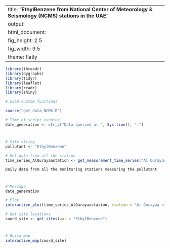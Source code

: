 
---
title: "**EthylBenzene from National Center of Meteorology & Seismology (NCMS) stations in the UAE**"
output:
  html_document:
    fig_height: 2.5
    fig_width: 9.5
    theme: flatly
---

```{r set_up, message = FALSE, echo = FALSE, warning = FALSE}
library(threadr)
library(dygraphs)
library(tidyr)
library(leaflet)
library(readr)
library(shiny)

# Load custom functions

source("get_data_NCMS.R")

# Time of script running
date_generation <- str_c("Data queried at ", Sys.time(), ".")
```
# 

## 
```{r import_data, message = FALSE, echo = FALSE, results = "hide", cache = TRUE, warning = FALSE}

# Site string
pollutant <- "EthylBenzene"

# Get data from all the station
time_series_AlQurayaastation <- get_measurement_time_series("Al Qurayaa station", pollutant)
```

 `Daily data from all the monitoring stations measuring the pollutant`
 
# 

## 

```{r plot_EAD_LAT, echo = FALSE, cache = TRUE}
# Message
date_generation

# Plot
interactive_plot(time_series_AlQurayaastation, station = "Al Qurayaa station", group = pollutant, pollu="EthylBenzene")


```


```{r import_data_for_map, message = FALSE, echo = FALSE, results = "hide", cache = TRUE}
# Get site locations
coord_site <- get_sites(var = "EthylBenzene")

```
#
 
##

```{r map, fig.height = 8, echo = FALSE, message = FALSE, cache = TRUE}
# Build map
interactive_map(coord_site)
```

 
 